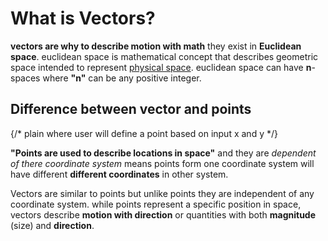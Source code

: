 # What is Vectors?
**vectors are why to describe motion with math** they exist in **Euclidean space**. euclidean space is mathematical concept that describes geometric space intended to represent [physical space](https://en.wikipedia.org/wiki/Physical_space "Physical space"). euclidean space can have **n**-spaces where **"n"** can be any positive integer.

## Difference between vector and points  
{/* plain where user will define a point based on input x and y */}

**"Points are used to describe locations in space"** and they are *dependent of there coordinate system* means points form one coordinate system will have different **different coordinates** in other system.

Vectors are similar to points but unlike points they are independent of any coordinate system. while points represent a specific position in space, vectors describe **motion with direction** or quantities with both **magnitude** (size) and **direction**.

